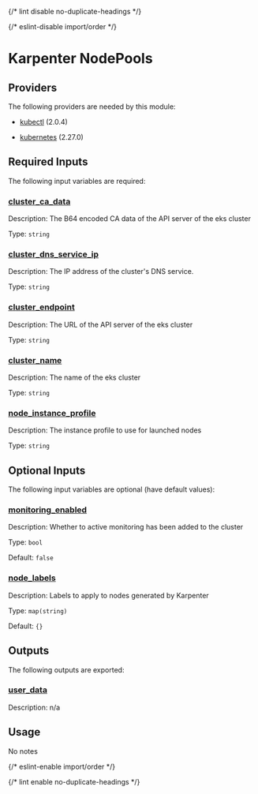 
{/* lint disable no-duplicate-headings */}

{/* eslint-disable import/order */}

<ModuleHeader name="kube_karpenter_node_pools" sourceHref="https://github.com/Panfactum/stack/tree/__PANFACTUM_VERSION_EDGE__/packages/infrastructure/kube_karpenter_node_pools" status="stable" type="direct" />

# Karpenter NodePools

## Providers

The following providers are needed by this module:

* [kubectl](#requirement_kubectl) (2.0.4)

* [kubernetes](https://registry.terraform.io/providers/hashicorp/kubernetes/2.27.0/docs) (2.27.0)

## Required Inputs

The following input variables are required:

### <a name="input_cluster_ca_data" /> [cluster\_ca\_data](#input_cluster_ca_data)

Description: The B64 encoded CA data of the API server of the eks cluster

Type: `string`

### <a name="input_cluster_dns_service_ip" /> [cluster\_dns\_service\_ip](#input_cluster_dns_service_ip)

Description: The IP address of the cluster's DNS service.

Type: `string`

### <a name="input_cluster_endpoint" /> [cluster\_endpoint](#input_cluster_endpoint)

Description: The URL of the API server of the eks cluster

Type: `string`

### <a name="input_cluster_name" /> [cluster\_name](#input_cluster_name)

Description: The name of the eks cluster

Type: `string`

### <a name="input_node_instance_profile" /> [node\_instance\_profile](#input_node_instance_profile)

Description: The instance profile to use for launched nodes

Type: `string`

## Optional Inputs

The following input variables are optional (have default values):

### <a name="input_monitoring_enabled" /> [monitoring\_enabled](#input_monitoring_enabled)

Description: Whether to active monitoring has been added to the cluster

Type: `bool`

Default: `false`

### <a name="input_node_labels" /> [node\_labels](#input_node_labels)

Description: Labels to apply to nodes generated by Karpenter

Type: `map(string)`

Default: `{}`

## Outputs

The following outputs are exported:

### <a name="output_user_data" /> [user\_data](#output_user_data)

Description: n/a

## Usage

No notes

{/* eslint-enable import/order */}

{/* lint enable no-duplicate-headings */}
